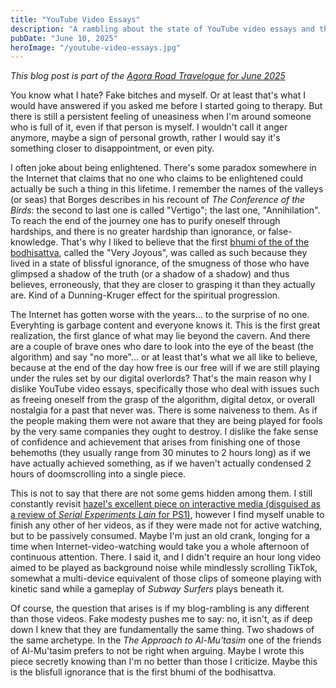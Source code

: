 ```yaml
---
title: "YouTube Video Essays"
description: "A rambling about the state of YouTube video essays and the Internet in general."
pubDate: "June 10, 2025"
heroImage: "/youtube-video-essays.jpg"
---
```


_This blog post is part of the [Agora Road Travelogue for June 2025](https://forum.agoraroad.com/index.php?threads/agora-road-travelogue-june-25.7997/)_

You know what I hate? Fake bitches and myself. Or at least that's what I would have answered if you asked me before I started going to therapy. But there is still a persistent feeling of uneasiness when I'm around someone who is full of it, even if that person is myself. I wouldn't call it anger anymore, maybe a sign of personal growth, rather I would say it's something closer to disappointment, or even pity.

I often joke about being enlightened. There's some paradox somewhere in the Internet that claims that no one who claims to be enlightened could actually be such a thing in this lifetime. I remember the names of the valleys (or seas) that Borges describes in his recount of _The Conference of the Birds_: the second to last one is called "Vertigo"; the last one, "Annihilation". To reach the end of the journey one has to purify oneself through hardships, and there is no greater hardship than ignorance, or false-knowledge. That's why I liked to believe that the first [bhumi of the of the bodhisattva](<https://en.wikipedia.org/wiki/Bh%C5%ABmi_(Buddhism)>), called the "Very Joyous", was called as such because they lived in a state of blissful ignorance, of the smugness of those who have glimpsed a shadow of the truth (or a shadow of a shadow) and thus believes, erroneously, that they are closer to grasping it than they actually are. Kind of a Dunning-Kruger effect for the spiritual progression.

The Internet has gotten worse with the years... to the surprise of no one. Everyhting is garbage content and everyone knows it. This is the first great realization, the first glance of what may lie beyond the cavern. And there are a couple of brave ones who dare to look into the eye of the beast (the algorithm) and say "no more"... or at least that's what we all like to believe, because at the end of the day how free is our free will if we are still playing under the rules set by our digital overlords? That's the main reason why I dislike YouTube video essays, specifically those who deal with issues such as freeing oneself from the grasp of the algorithm, digital detox, or overall nostalgia for a past that never was. There is some naiveness to them. As if the people making them were not aware that they are being played for fools by the very same companies they ought to destroy. I dislike the fake sense of confidence and achievement that arises from finishing one of those behemoths (they usually range from 30 minutes to 2 hours long) as if we have actually achieved something, as if we haven't actually condensed 2 hours of doomscrolling into a single piece.

This is not to say that there are not some gems hidden among them. I still constantly revisit [hazel's excellent piece on interactive media (disguised as a review of _Serial Experiments Lain_ for PS1)](https://www.youtube.com/watch?v=Rm47V1O78Ts), however I find myself unable to finish any other of her videos, as if they were made not for active watching, but to be passively consumed. Maybe I'm just an old crank, longing for a time when Internet-video-watching would take you a whole afternoon of continuous attention. There. I said it, and I didn't require an hour long video aimed to be played as background noise while mindlessly scrolling TikTok, somewhat a multi-device equivalent of those clips of someone playing with kinetic sand while a gameplay of _Subway Surfers_ plays beneath it.

Of course, the question that arises is if my blog-rambling is any different than those videos. Fake modesty pushes me to say: no, it isn't, as if deep down I knew that they are fundamentally the same thing. Two shadows of the same archetype. In the _The Approach to Al-Mu'tasim_ one of the friends of Al-Mu'tasim prefers to not be right when arguing. Maybe I wrote this piece secretly knowing than I'm no better than those I criticize. Maybe this is the blisfull ignorance that is the first bhumi of the bodhisattva.
